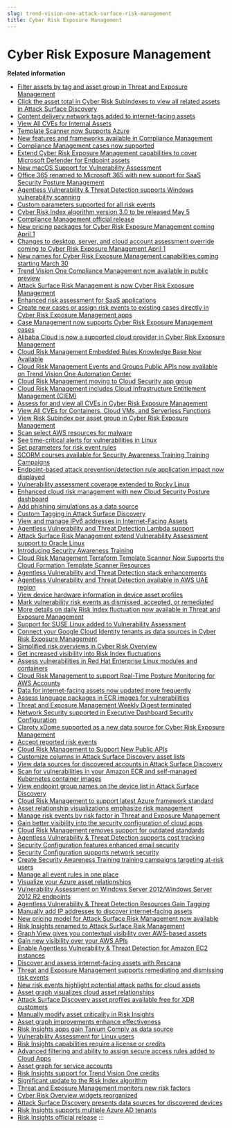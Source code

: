 ```yaml
---
slug: trend-vision-one-attack-surface-risk-management
title: Cyber Risk Exposure Management
---
```

# Cyber Risk Exposure Management

**Related information**

- [Filter assets by tag and asset group in Threat and Exposure Management](filter-assets-tag-asset-group.mdx)
- [Click the asset total in Cyber Risk Subindexes to view all related assets in Attack Surface Discovery](asset-total-cyber-risk-subindexes.mdx)
- [Content delivery network tags added to internet-facing assets](CDN-tags-internet-facing-assets.mdx)
- [View All CVEs for Internal Assets](view-all-cves-for-internal-assets.mdx)
- [Template Scanner now Supports Azure](template-scanner-Azure.mdx)
- [New features and frameworks available in Compliance Management](comp-mgmt-q2-new.mdx)
- [Compliance Management cases now supported](wn-comp-mgmt-cases.mdx)
- [Extend Cyber Risk Exposure Management capabilities to cover Microsoft Defender for Endpoint assets](CREM-MDE-integration.mdx)
- [New macOS Support for Vulnerability Assessment](dvass-macos-support.mdx)
- [Office 365 renamed to Microsoft 365 with new support for SaaS Security Posture Management](office-365-rename-sspm.mdx)
- [Agentless Vulnerability & Threat Detection supports Windows vulnerability scanning](avtd-supports-windows.mdx)
- [Custom parameters supported for all risk events](crem-custom-parameters.mdx)
- [Cyber Risk Index algorithm version 3.0 to be released May 5](cyber-risk-index-update-preview.mdx)
- [Compliance Management official release](comp-mgmt-release.mdx)
- [New pricing packages for Cyber Risk Exposure Management coming April 1](crem-pricing-prenotice.mdx)
- [Changes to desktop, server, and cloud account assessment override coming to Cyber Risk Exposure Management April 1](override-removal-crem-prenotice.mdx)
- [New names for Cyber Risk Exposure Management capabilities coming starting March 30](new-crem-app-names-prenotice.mdx)
- [Trend Vision One Compliance Management now available in public preview](comp-mgmt-public-preview.mdx)
- [Attack Surface Risk Management is now Cyber Risk Exposure Management](whats-new-crem.mdx)
- [Enhanced risk assessment for SaaS applications](saas-application-risk-assessment.mdx)
- [Create new cases or assign risk events to existing cases directly in Cyber Risk Exposure Management apps](create-cases-asrm.mdx)
- [Case Management now supports Cyber Risk Exposure Management cases](case-management-supports-asrm-cases.mdx)
- [Alibaba Cloud is now a supported cloud provider in Cyber Risk Exposure Management](alibaba-supported-cloud-provider.mdx)
- [Cloud Risk Management Embedded Rules Knowledge Base Now Available](cloud-posture-embedded-rules.mdx)
- [Cloud Risk Management Events and Groups Public APIs now available on Trend Vision One Automation Center](cloud-posture-events-groups-apis.mdx)
- [Cloud Risk Management moving to Cloud Security app group](cloud-posture-move.mdx)
- [Cloud Risk Management includes Cloud Infrastructure Entitlement Management (CIEM)](cloud-posture-includes-ciem.mdx)
- [Assess for and view all CVEs in Cyber Risk Exposure Management](view-all-cves.mdx)
- [View All CVEs for Containers, Cloud VMs, and Serverless Functions](all-cves-cloud.mdx)
- [View Risk Subindex per asset group in Cyber Risk Exposure Management](view-risk-subindex-per-asset-group.mdx)
- [Scan select AWS resources for malware](scan-for-malware.mdx)
- [See time-critical alerts for vulnerabilities in Linux](time-critical-linux.mdx)
- [Set parameters for risk event rules](set-parameters-risk-event-rules.mdx)
- [SCORM courses available for Security Awareness Training Training Campaigns](scorm-courses-saa.mdx)
- [Endpoint-based attack prevention/detection rule application impact now displayed](endpoint-based-attack.mdx)
- [Vulnerability assessment coverage extended to Rocky Linux](vuln-assessment-rocky-linux.mdx)
- [Enhanced cloud risk management with new Cloud Security Posture dashboard](202408-cloud-overview-dashboard.mdx)
- [Add phishing simulations as a data source](phishing-simulations-data-source.mdx)
- [Custom Tagging in Attack Surface Discovery](custom-tagging-asd.mdx)
- [View and manage IPv6 addresses in Internet-Facing Assets](manage-ipv6-addresses.mdx)
- [Agentless Vulnerability and Threat Detection Lambda support](avtd-lambda-support.mdx)
- [Attack Surface Risk Management extend Vulnerability Assessment support to Oracle Linux](asrm-vulnerability-oracle.mdx)
- [Introducing Security Awareness Training](introducing-security-awareness.mdx)
- [Cloud Risk Management Terraform Template Scanner Now Supports the Cloud Formation Template Scanner Resources](terraform-template-scanner-resource.mdx)
- [Agentless Vulnerability and Threat Detection stack enhancements](agentless-vulnerability-stack.mdx)
- [Agentless Vulnerability and Threat Detection available in AWS UAE region](agentless-vulnerability-aws-uae.mdx)
- [View device hardware information in device asset profiles](device-hardware-info-profiles.mdx)
- [Mark vulnerability risk events as dismissed, accepted, or remediated](risk-event-dismiss-accept-remediate.mdx)
- [More details on daily Risk Index fluctuation now available in Threat and Exposure Management](detail-daily-risk-index-fluctuation.mdx)
- [Support for SUSE Linux added to Vulnerability Assessment](suse-linux-vulnerability-assess.mdx)
- [Connect your Google Cloud Identity tenants as data sources in Cyber Risk Exposure Management](gcp-tenants-asrm.mdx)
- [Simplified risk overviews in Cyber Risk Overview](simplified-risk-overviews.mdx)
- [Get increased visibility into Risk Index fluctuations](risk-index-fluctuations.mdx)
- [Assess vulnerabilities in Red Hat Enterprise Linux modules and containers](red-hat-linux-containers.mdx)
- [Cloud Risk Management to support Real-Time Posture Monitoring for AWS Accounts](real-time-posture-monitoring-aws.mdx)
- [Data for internet-facing assets now updated more frequently](internet-facing-assets-updated-freq.mdx)
- [Assess language packages in ECR images for vulnerabilities](ecr-images-for-vulnerabilities.mdx)
- [Threat and Exposure Management Weekly Digest terminated](ops-dashboard-digest-terminated.mdx)
- [Network Security supported in Executive Dashboard Security Configuration](network-security-execsecurity.mdx)
- [Claroty xDome supported as a new data source for Cyber Risk Exposure Management](medigate-data-source.mdx)
- [Accept reported risk events](accept-reported-risk-events.mdx)
- [Cloud Risk Management to Support New Public APIs](cloud-posture-public-apis.mdx)
- [Customize columns in Attack Surface Discovery asset lists](customize-columns-lists.mdx)
- [View data sources for discovered accounts in Attack Surface Discovery](data-sources-discovered-accounts.mdx)
- [Scan for vulnerabilities in your Amazon ECR and self-managed Kubernetes container images](scan-amazon-ecr-kubernetes-images.mdx)
- [View endpoint group names on the device list in Attack Surface Discovery](group-names-device-list-asd.mdx)
- [Cloud Risk Management to support latest Azure framework standard](cloud-posture-azure-framework.mdx)
- [Asset relationship visualizations emphasize risk management](asset-relationship-visualization.mdx)
- [Manage risk events by risk factor in Threat and Exposure Management](risk-events-factor-ops-dashboard.mdx)
- [Gain better visibility into the security configuration of cloud apps](security-configuration-cloud-apps.mdx)
- [Cloud Risk Management removes support for outdated standards](cloud-posture-outdated-standards.mdx)
- [Agentless Vulnerability & Threat Detection supports cost tracking](agentless-vulnerability-cost-track.mdx)
- [Security Configuration features enhanced email security](security-config-email-security.mdx)
- [Security Configuration supports network security](security-config-network-security.mdx)
- [Create Security Awareness Training training campaigns targeting at-risk users](training-campaigns-target-risk.mdx)
- [Manage all event rules in one place](manage-event-rules-one-place.mdx)
- [Visualize your Azure asset relationships](visual-azure-asset-relationships.mdx)
- [Vulnerability Assessment on Windows Server 2012/Windows Server 2012 R2 endpoints](vulnerability-assess-server-2012-r2.mdx)
- [Agentless Vulnerability & Threat Detection Resources Gain Tagging](agentless-resources-gain-tagging.mdx)
- [Manually add IP addresses to discover internet-facing assets](manual-ip-internet-assets.mdx)
- [New pricing model for Attack Surface Risk Management now available](pricing-model-asrm.mdx)
- [Risk Insights renamed to Attack Surface Risk Management](risk-insights-renamed-asrm.mdx)
- [Graph View gives you contextual visibility over AWS-based assets](graph-view-aws-assets.mdx)
- [Gain new visibility over your AWS APIs](visibility-aws-apis.mdx)
- [Enable Agentless Vulnerability & Threat Detection for Amazon EC2 instances](agentless-vulnerability-amazon-ec2.mdx)
- [Discover and assess internet-facing assets with Rescana](internet-facing-assets-rescana.mdx)
- [Threat and Exposure Management supports remediating and dismissing risk events](operations-dashboard-remediate-risk.mdx)
- [New risk events highlight potential attack paths for cloud assets](event-highlight-attack-path-asset.mdx)
- [Asset graph visualizes cloud asset relationships](asset-graph-cloud-relationships.mdx)
- [Attack Surface Discovery asset profiles available free for XDR customers](asd-profiles-free-xdr.mdx)
- [Manually modify asset criticality in Risk Insights](asset-criticality-risk-insights.mdx)
- [Asset graph improvements enhance effectiveness](asset-graph-effectiveness.mdx)
- [Risk Insights apps gain Tanium Comply as data source](risk-insights-tanium-source.mdx)
- [Vulnerability Assessment for Linux users](vulnerability-assessment-linux.mdx)
- [Risk Insights capabilities require a license or credits](risk-insights-license-credits.mdx)
- [Advanced filtering and ability to assign secure access rules added to Cloud Apps](adv-filter-secure-access-cloud-apps.mdx)
- [Asset graph for service accounts](asset-graph-service-accounts.mdx)
- [Risk Insights support for Trend Vision One credits](risk-insights-credits.mdx)
- [Significant update to the Risk Index algorithm](update-risk-index-algorithm.mdx)
- [Threat and Exposure Management monitors new risk factors](operations-dashboard-risk-factors.mdx)
- [Cyber Risk Overview widgets reorganized](executive-dashboard-reorganized.mdx)
- [Attack Surface Discovery presents data sources for discovered devices](asd-data-sources-for-discovery.mdx)
- [Risk Insights supports multiple Azure AD tenants](risk-insights-azure-ad-tenants.mdx)
- [Risk Insights official release](risk-insights-official.mdx)
:::
